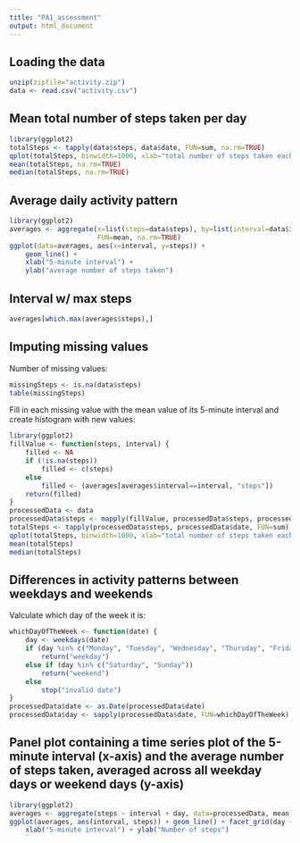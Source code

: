 ```yaml
---
title: "PA1_assessment"
output: html_document
---
```


## Loading the data

```r
unzip(zipfile="activity.zip")
data <- read.csv("activity.csv")
```

## Mean total number of steps taken per day

```r
library(ggplot2)
totalSteps <- tapply(data$steps, data$date, FUN=sum, na.rm=TRUE)
qplot(totalSteps, binwidth=1000, xlab="total number of steps taken each day")
mean(totalSteps, na.rm=TRUE)
median(totalSteps, na.rm=TRUE)
```

## Average daily activity pattern

```r
library(ggplot2)
averages <- aggregate(x=list(steps=data$steps), by=list(interval=data$interval),
                      FUN=mean, na.rm=TRUE)
ggplot(data=averages, aes(x=interval, y=steps)) +
    geom_line() +
    xlab("5-minute interval") +
    ylab("average number of steps taken")
```

## Interval w/ max steps

```r
averages[which.max(averages$steps),]
```

## Imputing missing values

Number of missing values:
```r
missingSteps <- is.na(data$steps)
table(missingSteps)
```

Fill in each missing value with the mean value of its 5-minute interval and create histogram with new values:
```r
library(ggplot2)
fillValue <- function(steps, interval) {
    filled <- NA
    if (!is.na(steps))
        filled <- c(steps)
    else
        filled <- (averages[averages$interval==interval, "steps"])
    return(filled)
}
processedData <- data
processedData$steps <- mapply(fillValue, processedData$steps, processedData$interval)
totalSteps <- tapply(processedData$steps, processedData$date, FUN=sum)
qplot(totalSteps, binwidth=1000, xlab="total number of steps taken each day")
mean(totalSteps)
median(totalSteps)
```

## Differences in activity patterns between weekdays and weekends

Valculate which day of the week it is:
```r
whichDayOfTheWeek <- function(date) {
    day <- weekdays(date)
    if (day %in% c("Monday", "Tuesday", "Wednesday", "Thursday", "Friday"))
        return("weekday")
    else if (day %in% c("Saturday", "Sunday"))
        return("weekend")
    else
        stop("invalid date")
}
processedData$date <- as.Date(processedData$date)
processedData$day <- sapply(processedData$date, FUN=whichDayOfTheWeek)
```

## Panel plot containing a time series plot of the 5-minute interval (x-axis) and the average number of steps taken, averaged across all weekday days or weekend days (y-axis)
```r
library(ggplot2)
averages <- aggregate(steps ~ interval + day, data=processedData, mean)
ggplot(averages, aes(interval, steps)) + geom_line() + facet_grid(day ~ .) +
    xlab("5-minute interval") + ylab("Number of steps")
```